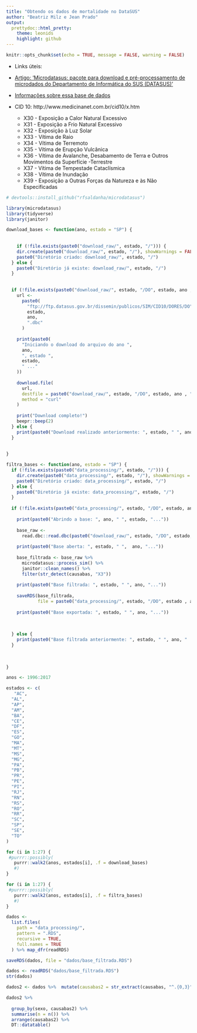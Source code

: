 ```yaml
---
title: "Obtendo os dados de mortalidade no DataSUS"
author: "Beatriz Milz e Jean Prado"
output:
  prettydoc::html_pretty:
    theme: leonids
    highlight: github
---
```


```r
knitr::opts_chunk$set(echo = TRUE, message = FALSE, warning = FALSE)
```

- Links úteis: 

- [Artigo: 'Microdatasus: pacote para download e pré-processamento de microdados do Departamento de Informática do SUS (DATASUS)'](http://www.scielo.br/scielo.php?script=sci_arttext&pid=S0102-311X2019001104001&tlng=pt)


- [Informações sobre essa base de dados](https://github.com/rfsaldanha/microdatasus/wiki/Conven%C3%A7%C3%B5es-SIM)

- CID 10: http://www.medicinanet.com.br/cid10/x.htm
 
  - X30 - Exposição a Calor Natural Excessivo
  - X31 - Exposição a Frio Natural Excessivo
  - X32 - Exposição à Luz Solar
  - X33 - Vítima de Raio
  - X34 - Vítima de Terremoto
  - X35 - Vítima de Erupção Vulcânica
  - X36 - Vítima de Avalanche, Desabamento de Terra e Outros Movimentos da Superfície -Terrestre
  - X37 - Vítima de Tempestade Cataclísmica
  - X38 - Vítima de Inundação
  - X39 - Exposição a Outras Forças da Natureza e às Não Especificadas


```r
# devtools::install_github("rfsaldanha/microdatasus")

library(microdatasus)
library(tidyverse)
library(janitor)
```


```r
download_bases <- function(ano, estado = "SP") {
  
  
    if (!file.exists(paste0("download_raw/", estado, "/"))) {
    dir.create(paste0("download_raw/", estado, "/"), showWarnings = FALSE)
    paste0("Diretório criado: download_raw/", estado, "/")
  } else {
    paste0("Diretório já existe: download_raw/", estado, "/")
  }
  
  
  if (!file.exists(paste0("download_raw/", estado, "/DO", estado, ano , ".dbc"))) {
    url <-
      paste0(
        "ftp://ftp.datasus.gov.br/dissemin/publicos/SIM/CID10/DORES/DO",
        estado,
        ano,
        ".dbc"
      )
    
    print(paste0(
      "Iniciando o download do arquivo do ano ",
      ano,
      ", estado ",
      estado,
      " ..."
    ))
    
    download.file(
      url,
      destfile = paste0("download_raw/", estado, "/DO", estado, ano , ".dbc"),
      method = "curl"
    )
    
    print("Download completo!")
    beepr::beep(2)
  } else {
    print(paste0("Download realizado anteriormente: ", estado, " ", ano, " ..."))
  }
  
  
}


```

```r
filtra_bases <- function(ano, estado = "SP") {
  if (!file.exists(paste0("data_processing/", estado, "/"))) {
    dir.create(paste0("data_processing/", estado, "/"), showWarnings = FALSE)
    paste0("Diretório criado: data_processing/", estado, "/")
  } else {
    paste0("Diretório já existe: data_processing/", estado, "/")
  }
  
  if (!file.exists(paste0("data_processing/", estado, "/DO", estado, ano, "_filtrado.RDS"))) {
    
    print(paste0("Abrindo a base: ", ano, " ", estado, "..."))
    
    base_raw <-
      read.dbc::read.dbc(paste0("download_raw/", estado, "/DO", estado, ano, ".dbc"))
    
    print(paste0("Base aberta: ", estado, " ",  ano, "..."))
    
    base_filtrada <- base_raw %>%
      microdatasus::process_sim() %>%
      janitor::clean_names() %>%
      filter(str_detect(causabas, "X3"))
    
    print(paste0("Base filtrada: ", estado, " ", ano, "..."))
    
    saveRDS(base_filtrada,
            file = paste0("data_processing/", estado, "/DO", estado , ano, "_filtrado.RDS"))
    
    print(paste0("Base exportada: ", estado, " ", ano, "..."))
    
    
    
  } else {
    print(paste0("Base filtrada anteriormente: ", estado, " ", ano, " ..."))
  }
  
  
  
}
```

```r
anos <- 1996:2017

estados <- c(
   "AC",
  "AL",
  "AP",
  "AM",
  "BA",
  "CE",
  "DF",
  "ES",
  "GO",
  "MA",
  "MT",
  "MS",
  "MG",
  "PA",
  "PB",
  "PR",
  "PE",
  "PI",
  "RJ",
  "RN",
  "RS",
  "RO",
  "RR",
  "SC",
  "SP",
  "SE",
  "TO"
)

```

```r

for (i in 1:27) {
 #purrr::possibly(
   purrr::walk2(anos, estados[i], .f = download_bases)
   #)
}


```

```r

for (i in 1:27) {
 #purrr::possibly(
   purrr::walk2(anos, estados[i], .f = filtra_bases)
   #)
}


```


```r
dados <-
  list.files(
    path = "data_processing/",
    pattern = ".RDS",
    recursive = TRUE,
    full.names = TRUE
  ) %>% map_dfr(readRDS)

saveRDS(dados, file = "dados/base_filtrada.RDS")
```

```r
dados <- readRDS("dados/base_filtrada.RDS")
str(dados)
```


```r
dados2 <- dados %>%  mutate(causabas2 = str_extract(causabas, "^.{0,3}")) 
```

```r
dados2 %>%
  
  group_by(sexo, causabas2) %>%
  summarise(n = n()) %>%
  arrange(causabas2) %>% 
  DT::datatable()

```
